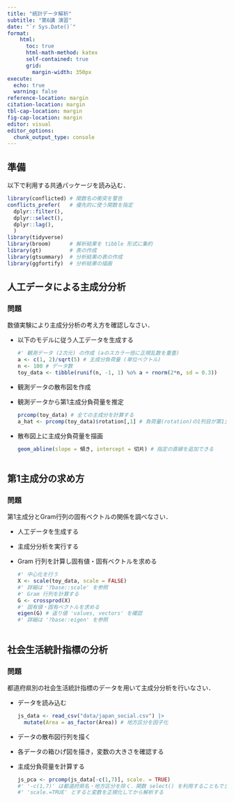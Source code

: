 ```yaml
---
title: "統計データ解析"
subtitle: "第6講 演習"
date: "`r Sys.Date()`"
format:
    html: 
      toc: true
      html-math-method: katex
      self-contained: true
      grid: 
        margin-width: 350px
execute: 
  echo: true
  warning: false
reference-location: margin
citation-location: margin
tbl-cap-location: margin
fig-cap-location: margin
editor: visual
editor_options: 
  chunk_output_type: console
---
```


## 準備

以下で利用する共通パッケージを読み込む．

```r
library(conflicted) # 関数名の衝突を警告
conflicts_prefer(   # 優先的に使う関数を指定
  dplyr::filter(),
  dplyr::select(),
  dplyr::lag(),
  )
library(tidyverse)  
library(broom)      # 解析結果を tibble 形式に集約
library(gt)         # 表の作成
library(gtsummary)  # 分析結果の表の作成
library(ggfortify)  # 分析結果の描画
```

## 人工データによる主成分分析

### 問題

数値実験により主成分分析の考え方を確認しなさい．

-   以下のモデルに従う人工データを生成する

    ``` r
    #' 観測データ (2次元) の作成 (aのスカラー倍に正規乱数を重畳)
    a <- c(1, 2)/sqrt(5) # 主成分負荷量 (単位ベクトル)
    n <- 100 # データ数
    toy_data <- tibble(runif(n, -1, 1) %o% a + rnorm(2*n, sd = 0.3))
    ```

-   観測データの散布図を作成

-   観測データから第1主成分負荷量を推定

    ``` r
    prcomp(toy_data) # 全ての主成分を計算する
    a_hat <- prcomp(toy_data)$rotation[,1] # 負荷量(rotation)の1列目が第1主成分
    ```

-   散布図上に主成分負荷量を描画

    ``` r
    geom_abline(slope = 傾き, intercept = 切片) # 指定の直線を追加できる  
    ```

```r

```

## 第1主成分の求め方

### 問題

第1主成分とGram行列の固有ベクトルの関係を調べなさい．

-   人工データを生成する

-   主成分分析を実行する

-   Gram 行列を計算し固有値・固有ベクトルを求める

    ``` r
    #' 中心化を行う
    X <- scale(toy_data, scale = FALSE)
    #' 詳細は '?base::scale' を参照
    #' Gram 行列を計算する
    G <- crossprod(X)
    #' 固有値・固有ベクトルを求める
    eigen(G) # 返り値 'values, vectors' を確認
    #' 詳細は '?base::eigen' を参照
    ```

```r

```

## 社会生活統計指標の分析

### 問題

都道府県別の社会生活統計指標のデータを用いて主成分分析を行いなさい．

-   データを読み込む

    ``` r
    js_data <- read_csv("data/japan_social.csv") |>
      mutate(Area = as_factor(Area)) # 地方区分を因子化
    ```

-   データの散布図行列を描く

-   各データの箱ひげ図を描き，変数の大きさを確認する

-   主成分負荷量を計算する

    ``` r
    js_pca <- prcomp(js_data[-c(1,7)], scale. = TRUE)
    #' '-c(1,7)' は都道府県名・地方区分を除く．関数 select() を利用することもできる
    #' 'scale.=TRUE' とすると変数を正規化してから解析する
    ```

```r

```
